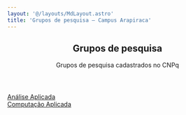 ```yaml
---
layout: '@/layouts/MdLayout.astro'
title: 'Grupos de pesquisa — Campus Arapiraca'
---
```



<span></span>
<article id="content">
<header>

<h1>
         Grupos de pesquisa
        </h1>

<p class="lead">
         Grupos de pesquisa cadastrados no CNPq
        </p>

</header>
<div id="viewlet-above-content-body">
</div>
<div id="content-core">
<div class="row">
<div class="col-lg-3 col-sm-4 buttonView">
<a class="buttonItem" href="http://dgp.cnpq.br/dgp/espelhogrupo/6801176376654796">
<span>
            Análise Aplicada
           </span>
</a>
</div>
<div class="col-lg-3 col-sm-4 buttonView">
<a class="buttonItem" href="http://dgp.cnpq.br/dgp/espelhogrupo/3477129116119686">
<span>
            Computação Aplicada
           </span>
</a>
</div>
</div>

</div>
<div id="viewlet-below-content-body">
</div>
</article>